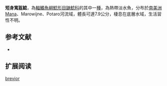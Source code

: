 {{Speciesbox
| name = 短身寬盔鯰
| image = 
| image_width = 250px
| status = NE
| status_system = IUCN3.1
| genus = Chasmocranus
| species = brevior
| authority = [[Eigenmann|Eigenmann]], 1912
| synonyms = *''Heptapterus brevior '',Eigenmann, 1912 
}}

'''短身寬盔鯰'''，為[[輻鰭魚綱|輻鰭魚綱]][[鯰形目|鯰形目]][[鼬鯰科|鼬鯰科]]的其中一[[種|種]]，為熱帶淡水魚，分布於[[南美洲|南美洲]]Mana、Marowijne、Potaro河流域，體長可達7.9公分，棲息在底層水域，生活習性不明。

==参考文献==
*{{FishBase_species|genus=Chasmocranus|species=brevior |year=2015|month=6}}

== 扩展阅读 ==
{{refbegin}}
{{wikispecies-inline|Chasmocranus brevior |短身寬盔鯰}}
{{refend}}
{{Taxonbar|from=Q6430377}}

[[Category:寬盔鯰屬|brevior]]